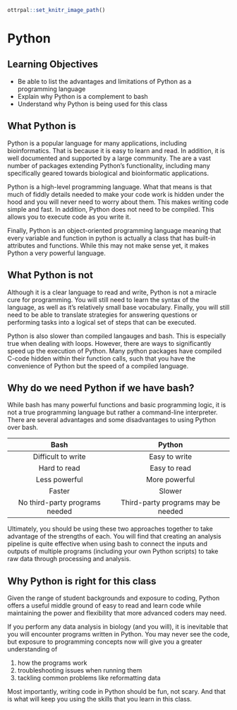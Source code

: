 ```r
ottrpal::set_knitr_image_path()
```

# Python

## Learning Objectives

* Be able to list the advantages and limitations of Python as a programming language
* Explain why Python is a complement to bash
* Understand why Python is being used for this class

## What Python is

Python is a popular language for many applications, including bioinformatics. That is because it is easy to learn and read. In addition, it is well documented and supported by a large community. The are a vast number of packages extending Python's functionality, including many specifically geared towards biological and bioinformatic applications.

Python is a high-level programming language. What that means is that much of fiddly details needed to make your code work is hidden under the hood and you will never need to worry about them. This makes writing code simple and fast. In addition, Python does not need to be compiled. This allows you to execute code as you write it.

Finally, Python is an object-oriented programming language meaning that every variable and function in python is actually a class that has built-in attributes and functions. While this may not make sense yet, it makes Python a very powerful language.

## What Python is not

Although it is a clear language to read and write, Python is not a miracle cure for programming. You will still need to learn the syntax of the language, as well as it's relatively small base vocabulary. Finally, you will still need to be able to translate strategies for answering questions or performing tasks into a logical set of steps that can be executed.

Python is also slower than compiled langauges and bash. This is especially true when dealing with loops. However, there are ways to significantly speed up the execution of Python. Many python packages have compiled C-code hidden within their function calls, such that you have the convenience of Python but the speed of a compiled language.

## Why do we need Python if we have bash?

While bash has many powerful functions and basic programming logic, it is not a true programming language but rather a command-line interpreter. There are several advantages and some disadvantages to using Python over bash.

| Bash                           | Python                             |
| :----------------------------: | :--------------------------------: |
| Difficult to write             | Easy to write                      |
| Hard to read                   | Easy to read                       |
| Less powerful                  | More powerful                      |
| Faster                         | Slower                             |
| No third-party programs needed | Third-party programs may be needed |

Ultimately, you should be using these two approaches together to take advantage of the strengths of each. You will find that creating an analysis pipeline is quite effective when using bash to connect the inputs and outputs of multiple programs (including your own Python scripts) to take raw data through processing and analysis.

## Why Python is right for this class

Given the range of student backgrounds and exposure to coding, Python offers a useful middle ground of easy to read and learn code while maintaining the power and flexibility that more advanced coders may need.

If you perform any data analysis in biology (and you will), it is inevitable that you will encounter programs written in Python. You may never see the code, but exposure to programming concepts now will give you a greater understanding of

1. how the programs work
2. troubleshooting issues when running them
3. tackling common problems like reformatting data

Most importantly, writing code in Python should be fun, not scary. And that is what will keep you using the skills that you learn in this class.
